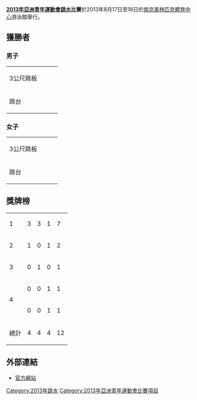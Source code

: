 '''[[2013年亞洲青年運動會|2013年亞洲青年運動會]][[跳水|跳水]]比賽'''於2013年8月17日至18日於[[南京奧林匹克體育中心|南京奧林匹克體育中心]]游泳館舉行。


==獲勝者==
===男子===
{|{{MedalistTable|type=項目}}
|-
|3公尺跳板
|{{flagIOC2medalist|[[鄭植群|鄭植群]]|CHN|2013年亞洲青年運動會}}
|{{flagIOC2medalist|[[黃博文|黃博文]]|CHN|2013年亞洲青年運動會}}
|{{flagIOC2medalist|[[張天乙|張天乙]]|HKG|2013年亞洲青年運動會}}
|-
|跳台
|{{flagIOC2medalist|[[岳琪|岳琪]]|CHN|2013年亞洲青年運動會}}
|{{flagIOC2medalist|[[ZENG_Jiajie|ZENG Jiajie]]|CHN|2013年亞洲青年運動會}}
|{{flagIOC2medalist|[[RI_Hyonju|RI Hyonju]]|PRK|2013年亞洲青年運動會}}
|}
===女子===
{|{{MedalistTable|type=項目}}
|-
|3公尺跳板
|{{flagIOCmedalist|[[沈怡|沈怡]]|CHN|2009 Asian Youth Games}}
|{{flagIOCmedalist|[[王韋潔|王韋潔]]|CHN|2009 Asian Youth Games}}
|{{flagIOCmedalist|[[金秀智|金秀智]]|KOR|2009 Asian Youth Games}}
|-
|跳台
|{{flagIOCmedalist|[[SONG_Namhyang|SONG Namhyang]]|PRK|2009 Asian Youth Games}}
|{{flagIOCmedalist|[[LOH_Zhiayi|LOH Zhiayi]]|MAS|2009 Asian Youth Games}}
|{{flagIOCmedalist|[[鄭琪|鄭琪]]|CHN|2009 Asian Youth Games}}
|}

==獎牌榜==
{| {{RankedMedalTable|nation-width=200px}}
|-
| 1 ||align=left| {{flagIOC2team|CHN|2013年亞洲青年運動會}} || 3 || 3 || 1 || 7
|-
| 2 ||align=left| {{flagIOC2team|PRK|2013年亞洲青年運動會}} || 1 || 0 || 1 || 2
|-
| 3 ||align=left| {{flagIOC2team|MAS|2013年亞洲青年運動會}} || 0 || 1 || 0 || 1
|-
| rowspan=2|4 ||align=left| {{flagIOC2team|KOR|2013年亞洲青年運動會}} || 0 || 0 || 1 || 1
|-
| align=left| {{flagIOC2team|HKG|2013年亞洲青年運動會}} || 0 || 0 || 1 || 1
|-
!colspan=2| 總計 || 4 || 4 || 4 || 12
|}



==外部連結==
*[https://web.archive.org/web/20130928044437/http://www.nanjing2013.org/en 官方網站] 

{{2013年亞洲青年運動會項目}}

[[Category:2013年跳水|Category:2013年跳水]]
[[Category:2013年亞洲青年運動會比賽項目|Category:2013年亞洲青年運動會比賽項目]]